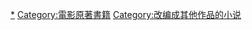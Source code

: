 {{seealso|Category:小說改編電影}}

[[Category:改编成其它媒体的小说‎|*]]
[[Category:電影原著書籍|Category:電影原著書籍]]
[[Category:改编成其他作品的小说|Category:改编成其他作品的小说]]